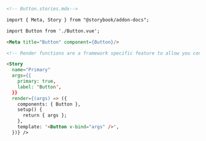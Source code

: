```md
<!-- Button.stories.mdx-->

import { Meta, Story } from "@storybook/addon-docs";

import Button from './Button.vue';

<Meta title="Button" component={Button}/>

<!-- Render functions are a framework specific feature to allow you control on how the component renders -->

<Story
  name="Primary"
  args={{
    primary: true,
    label: 'Button',
  }}
  render={(args) => ({
    components: { Button },
    setup() {
      return { args };
    },
    template: '<Button v-bind="args" />',
  })} />
```
